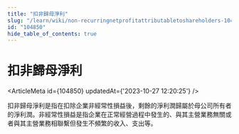 ```yaml
---
title: "扣非歸母淨利"
slug: "/learn/wiki/non-recurringnetprofitattributabletoshareholders-104850"
id: "104850"
hide_table_of_contents: true
---
```



# 扣非歸母淨利

<ArticleMeta id={104850} updatedAt={'2023-10-27 12:20:25'} />
<div className='border-solid border-b border-t-0 my-4 border-[var(--ifm-color-gray-300)]' />

扣非歸母淨利是指在扣除企業非經常性損益後，剩餘的淨利潤歸屬於母公司所有者的淨利潤。非經常性損益是指企業在正常經營過程中發生的、與其主營業務無關或者與其主營業務相聯繫但發生不頻繁的收入、支出等。
